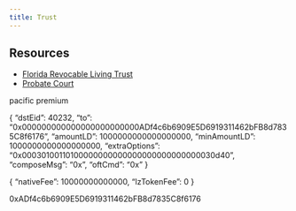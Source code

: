 ```yaml
---
title: Trust
---
```


## Resources

- [Florida Revocable Living Trust](https://alainromanlaw.com/florida-revocable-living-trust/)
- [Probate Court](https://alainromanlaw.com/formal-administration-florida/)


pacific premium


{   "dstEid": 40232,   "to": "0x000000000000000000000000ADf4c6b6909E5D6919311462bFB8d7835C8f6176",   "amountLD": 1000000000000000000,   "minAmountLD": 1000000000000000000,   "extraOptions": "0x00030100110100000000000000000000000000030d40",   "composeMsg": "0x",   "oftCmd": "0x" }

{
    "nativeFee": 10000000000000,
    "lzTokenFee": 0
}

0xADf4c6b6909E5D6919311462bFB8d7835C8f6176